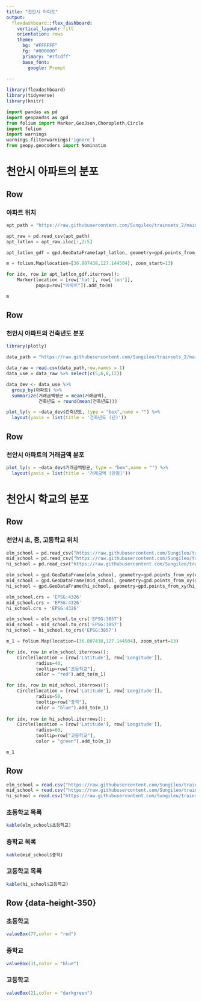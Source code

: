 ```yaml
---
title: "천안시 아파트"
output: 
  flexdashboard::flex_dashboard:
    vertical_layout: fill
    orientation: rows
    theme:
      bg: "#FFFFFF"
      fg: "#000000" 
      primary: "#7fcdff"
      base_font: 
        google: Prompt
        
---
```


```r
library(flexdashboard)
library(tidyverse)
library(knitr)
```

```python
import pandas as pd
import geopandas as gpd
from folium import Marker,GeoJson,Choropleth,Circle
import folium
import warnings 
warnings.filterwarnings('ignore')
from geopy.geocoders import Nominatim

```

천안시 아파트의 분포
======


Row {.sidebar data-width=1050}
-----------
### 아파트 위치
```python
apt_path = "https://raw.githubusercontent.com/Sungileo/trainsets_2/main/apartment_latlon.csv"

apt_raw = pd.read_csv(apt_path)
apt_latlon = apt_raw.iloc[:,2:5]

apt_latlon_gdf = gpd.GeoDataFrame(apt_latlon, geometry=gpd.points_from_xy(apt_latlon['lon'], apt_latlon['lat']))
```
```python
m = folium.Map(location=[36.807438,127.144504], zoom_start=13)

for idx, row in apt_latlon_gdf.iterrows():
    Marker(location = [row['lat'], row['lon']],
           popup=row["아파트"]).add_to(m)
```

```python
m
```


Row {data-height=350}
-----------
### 천안시 아파트의 건축년도 분포
```r
library(plotly)

data_path = "https://raw.githubusercontent.com/Sungileo/trainsets_2/main/%EC%B2%9C%EC%95%88%EC%8B%9C_%EC%95%84%ED%8C%8C%ED%8A%B8_%EB%A7%A4%EB%A7%A4_2018_2023.csv"

data_raw = read.csv(data_path,row.names = 1)
data_use = data_raw %>% select(c(5,6,8,12))

data_dev <- data_use %>% 
  group_by(아파트) %>% 
  summarize(거래금액평균 = mean(거래금액), 
            건축년도 = round(mean(건축년도)))

```

```r
plot_ly(y = ~data_dev$건축년도, type = "box",name = "") %>% 
  layout(yaxis = list(title = '건축년도 (년)'))
```


Row {data-height=350}
-----------
### 천안시 아파트의 거래금액 분포
```r
plot_ly(y = ~data_dev$거래금액평균, type = "box",name = "") %>% 
  layout(yaxis = list(title = '거래금액 (만원)'))
```


천안시 학교의 분포
======


Row {.sidebar data-width=1050}
-----------
### 천안시 초, 중, 고등학교 위치
```python
elm_school = pd.read_csv("https://raw.githubusercontent.com/Sungileo/trainsets_2/main/%EC%B4%88%EB%93%B1%ED%95%99%EA%B5%90%20%EC%9C%84%EA%B2%BD%EB%8F%84.csv")
mid_school = pd.read_csv("https://raw.githubusercontent.com/Sungileo/trainsets_2/main/%EC%A4%91%ED%95%99%EA%B5%90_%EC%9C%84%EA%B2%BD%EB%8F%84.csv")
hi_school = pd.read_csv("https://raw.githubusercontent.com/Sungileo/trainsets_2/main/%EA%B3%A0%EB%93%B1%ED%95%99%EA%B5%90_%EC%9C%84%EA%B2%BD%EB%8F%84.csv")

elm_school = gpd.GeoDataFrame(elm_school, geometry=gpd.points_from_xy(elm_school['Longitude'], elm_school['Latitude']))
mid_school = gpd.GeoDataFrame(mid_school, geometry=gpd.points_from_xy(mid_school['Longitude'], mid_school['Latitude']))
hi_school = gpd.GeoDataFrame(hi_school, geometry=gpd.points_from_xy(hi_school['Longitude'], hi_school['Latitude']))

elm_school.crs = 'EPSG:4326'
mid_school.crs = 'EPSG:4326'
hi_school.crs = 'EPSG:4326'

elm_school = elm_school.to_crs('EPSG:3857')
mid_school = mid_school.to_crs('EPSG:3857')
hi_school = hi_school.to_crs('EPSG:3857')
```

```python
m_1 = folium.Map(location=[36.807438,127.144504], zoom_start=13)

for idx, row in elm_school.iterrows():
    Circle(location = [row['Latitude'], row['Longitude']],
           radius=40,
           tooltip=row["초등학교"],
           color = "red").add_to(m_1)

for idx, row in mid_school.iterrows():
    Circle(location = [row['Latitude'], row['Longitude']],
           radius=50,
           tooltip=row["중학"],
           color = "blue").add_to(m_1)
    
for idx, row in hi_school.iterrows():
    Circle(location = [row['Latitude'], row['Longitude']],
           radius=60,
           tooltip=row["고등학교"],
           color = "green").add_to(m_1)
```

```python
m_1
```

Row {.tabset data-height=350}
------
```r
elm_school = read.csv("https://raw.githubusercontent.com/Sungileo/trainsets_2/main/%EC%B4%88%EB%93%B1%ED%95%99%EA%B5%90%20%EC%9C%84%EA%B2%BD%EB%8F%84.csv")
mid_school = read.csv("https://raw.githubusercontent.com/Sungileo/trainsets_2/main/%EC%A4%91%ED%95%99%EA%B5%90_%EC%9C%84%EA%B2%BD%EB%8F%84.csv")
hi_school = read.csv("https://raw.githubusercontent.com/Sungileo/trainsets_2/main/%EA%B3%A0%EB%93%B1%ED%95%99%EA%B5%90_%EC%9C%84%EA%B2%BD%EB%8F%84.csv")
```

### 초등학교 목록
```r
kable(elm_school$초등학교)
```


### 중학교 목록
```r
kable(mid_school$중학)
```

### 고등학교 목록
```r
kable(hi_school$고등학교)
```

Row {data-height-350}
-------

### 초등학교
```r
valueBox(77,color = "red")
```


### 중학교
```r
valueBox(31,color = "blue")
```

### 고등학교
```r
valueBox(21,color = "darkgreen")
```

  
